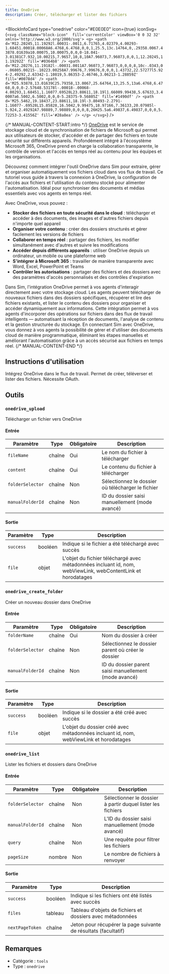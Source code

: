 ```yaml
---
title: OneDrive
description: Créer, télécharger et lister des fichiers
---
```



<BlockInfoCard 
  type="onedrive"
  color="#E0E0E0"
  icon={true}
  iconSvg={`<svg className="block-icon"  fill='currentColor' viewBox='0 0 32 32' xmlns='http://www.w3.org/2000/svg'>
      <g>
        <path
          d='M12.20245,11.19292l.00031-.0011,6.71765,4.02379,4.00293-1.68451.00018.00068A6.4768,6.4768,0,0,1,25.5,13c.14764,0,.29358.0067.43878.01639a10.00075,10.00075,0,0,0-18.041-3.01381C7.932,10.00215,7.9657,10,8,10A7.96073,7.96073,0,0,1,12.20245,11.19292Z'
          fill='#0364b8'
        />
        <path
          d='M12.20276,11.19182l-.00031.0011A7.96073,7.96073,0,0,0,8,10c-.0343,0-.06805.00215-.10223.00258A7.99676,7.99676,0,0,0,1.43732,22.57277l5.924-2.49292,2.63342-1.10819,5.86353-2.46746,3.06213-1.28859Z'
          fill='#0078d4'
        />
        <path
          d='M25.93878,13.01639C25.79358,13.0067,25.64764,13,25.5,13a6.4768,6.4768,0,0,0-2.57648.53178l-.00018-.00068-4.00293,1.68451,1.16077.69528L23.88611,18.19l1.66009.99438,5.67633,3.40007a6.5002,6.5002,0,0,0-5.28375-9.56805Z'
          fill='#1490df'
        />
        <path
          d='M25.5462,19.18437,23.88611,18.19l-3.80493-2.2791-1.16077-.69528L15.85828,16.5042,9.99475,18.97166,7.36133,20.07985l-5.924,2.49292A7.98889,7.98889,0,0,0,8,26H25.5a6.49837,6.49837,0,0,0,5.72253-3.41556Z'
          fill='#28a8ea'
        />
      </g>
    </svg>`}
/>

{/* MANUAL-CONTENT-START:intro */}
[OneDrive](https://onedrive.live.com) est le service de stockage cloud et de synchronisation de fichiers de Microsoft qui permet aux utilisateurs de stocker, d'accéder et de partager des fichiers en toute sécurité sur différents appareils. Profondément intégré à l'écosystème Microsoft 365, OneDrive prend en charge la collaboration transparente, le contrôle de version et l'accès en temps réel au contenu pour les équipes et les organisations.

Découvrez comment intégrer l'outil OneDrive dans Sim pour extraire, gérer et organiser automatiquement vos fichiers cloud dans vos flux de travail. Ce tutoriel vous guide à travers la connexion à OneDrive, la configuration de l'accès aux fichiers et l'utilisation du contenu stocké pour alimenter l'automatisation. Idéal pour synchroniser des documents et médias essentiels avec vos agents en temps réel.

Avec OneDrive, vous pouvez :

- **Stocker des fichiers en toute sécurité dans le cloud** : télécharger et accéder à des documents, des images et d'autres fichiers depuis n'importe quel appareil
- **Organiser votre contenu** : créer des dossiers structurés et gérer facilement les versions de fichiers
- **Collaborer en temps réel** : partager des fichiers, les modifier simultanément avec d'autres et suivre les modifications
- **Accéder depuis différents appareils** : utiliser OneDrive depuis un ordinateur, un mobile ou une plateforme web
- **S'intégrer à Microsoft 365** : travailler de manière transparente avec Word, Excel, PowerPoint et Teams
- **Contrôler les autorisations** : partager des fichiers et des dossiers avec des paramètres d'accès personnalisés et des contrôles d'expiration

Dans Sim, l'intégration OneDrive permet à vos agents d'interagir directement avec votre stockage cloud. Les agents peuvent télécharger de nouveaux fichiers dans des dossiers spécifiques, récupérer et lire des fichiers existants, et lister le contenu des dossiers pour organiser et accéder dynamiquement aux informations. Cette intégration permet à vos agents d'incorporer des opérations sur fichiers dans des flux de travail intelligents — automatisant la réception de documents, l'analyse de contenu et la gestion structurée du stockage. En connectant Sim avec OneDrive, vous donnez à vos agents la possibilité de gérer et d'utiliser des documents cloud de manière programmatique, éliminant les étapes manuelles et améliorant l'automatisation grâce à un accès sécurisé aux fichiers en temps réel.
{/* MANUAL-CONTENT-END */}

## Instructions d'utilisation

Intégrez OneDrive dans le flux de travail. Permet de créer, téléverser et lister des fichiers. Nécessite OAuth.

## Outils

### `onedrive_upload`

Télécharger un fichier vers OneDrive

#### Entrée

| Paramètre | Type | Obligatoire | Description |
| --------- | ---- | -------- | ----------- |
| `fileName` | chaîne | Oui | Le nom du fichier à télécharger |
| `content` | chaîne | Oui | Le contenu du fichier à télécharger |
| `folderSelector` | chaîne | Non | Sélectionnez le dossier où télécharger le fichier |
| `manualFolderId` | chaîne | Non | ID du dossier saisi manuellement \(mode avancé\) |

#### Sortie

| Paramètre | Type | Description |
| --------- | ---- | ----------- |
| `success` | booléen | Indique si le fichier a été téléchargé avec succès |
| `file` | objet | L'objet du fichier téléchargé avec métadonnées incluant id, nom, webViewLink, webContentLink et horodatages |

### `onedrive_create_folder`

Créer un nouveau dossier dans OneDrive

#### Entrée

| Paramètre | Type | Obligatoire | Description |
| --------- | ---- | -------- | ----------- |
| `folderName` | chaîne | Oui | Nom du dossier à créer |
| `folderSelector` | chaîne | Non | Sélectionnez le dossier parent où créer le dossier |
| `manualFolderId` | chaîne | Non | ID du dossier parent saisi manuellement \(mode avancé\) |

#### Sortie

| Paramètre | Type | Description |
| --------- | ---- | ----------- |
| `success` | booléen | Indique si le dossier a été créé avec succès |
| `file` | objet | L'objet du dossier créé avec métadonnées incluant id, nom, webViewLink et horodatages |

### `onedrive_list`

Lister les fichiers et dossiers dans OneDrive

#### Entrée

| Paramètre | Type | Obligatoire | Description |
| --------- | ---- | ----------- | ----------- |
| `folderSelector` | chaîne | Non | Sélectionner le dossier à partir duquel lister les fichiers |
| `manualFolderId` | chaîne | Non | L'ID du dossier saisi manuellement \(mode avancé\) |
| `query` | chaîne | Non | Une requête pour filtrer les fichiers |
| `pageSize` | nombre | Non | Le nombre de fichiers à renvoyer |

#### Sortie

| Paramètre | Type | Description |
| --------- | ---- | ----------- |
| `success` | booléen | Indique si les fichiers ont été listés avec succès |
| `files` | tableau | Tableau d'objets de fichiers et dossiers avec métadonnées |
| `nextPageToken` | chaîne | Jeton pour récupérer la page suivante de résultats \(facultatif\) |

## Remarques

- Catégorie : `tools`
- Type : `onedrive`
